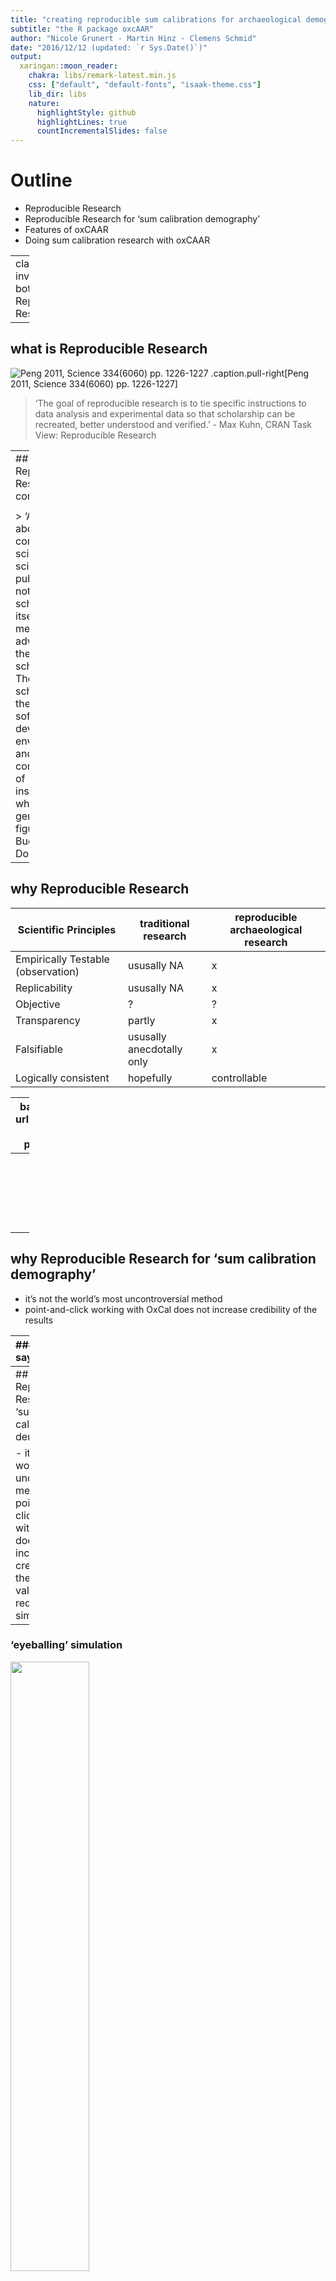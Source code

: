 ```yaml
---
title: "creating reproducible sum calibrations for archaeological demographic assessments"
subtitle: "the R package oxcAAR"
author: "Nicole Grunert - Martin Hinz - Clemens Schmid"
date: "2016/12/12 (updated: `r Sys.Date()`)"
output:
  xaringan::moon_reader:
    chakra: libs/remark-latest.min.js
    css: ["default", "default-fonts", "isaak-theme.css"]
    lib_dir: libs
    nature:
      highlightStyle: github
      highlightLines: true
      countIncrementalSlides: false
---
```

# Outline

- Reproducible Research
- Reproducible Research for 'sum calibration demography'
- Features of oxCAAR
- Doing sum calibration research with oxCAAR

---
class: inverse, bottom
# Reproducible Research

---

## what is Reproducible Research

![Peng 2011, Science 334(6060) pp. 1226-1227](images/F1.large.jpg)
.caption.pull-right[Peng 2011, Science 334(6060) pp. 1226-1227]

> 'The goal of reproducible research is to tie specific instructions to data analysis and experimental data so that scholarship can be recreated, better understood and verified.' - Max Kuhn, CRAN Task View: Reproducible Research


---
## what is Reproducible Research cont.

<center>
<img src="images/journal.pbio.1002506.g001.PNG" style="width: 33%;"/>
</center>
.caption.pull-right[Gorgolewski & Poldrack 2016]

> 'An article about computational science in a scientic publication is not the scholarship itself, it is merely advertising of the scholarship. The actual scholarship is the complete software development environment and the complete set of instructions which generated the figures.' - Buckheit and Donoho 1995

---

## why Reproducible Research

| Scientific Principles | traditional research | reproducible archaeological research |
|------------------------------------|---------------------------|--------------------------------------|
| Empirically Testable (observation) | ususally NA | x |
| Replicability | ususally NA | x |
| Objective | ? | ? |
| Transparency | partly | x |
| Falsifiable | ususally anecdotally only | x |
| Logically consistent | hopefully | controllable |

---
background-image: url(images/duffy.gif)
background-position: 50% 80%

## why also Reproducible Research

- why every time reinvent the wheel?
  - waste of tax money
  - constant frustration!
  - why should knowledge die with the scientist?

---
class: inverse, bottom
# Reproducible Research for 'sum calibration demography'

---
## why Reproducible Research for 'sum calibration demography'

- it's not the world's most uncontroversial method
- point-and-click working with OxCal does not increase credibility of the results

---
### you might say

> but OxCal includes a scripting language which can be used for reproducibility!

<pre>
Sequence("my_sequence"){
  Boundary("begin");
  Phase("first"){
    R_Date("ABC-123", 5020, 20);
    R_Date("ABC-321", 5200, 20);};
  Boundary("between");
  Phase("second"){
  R_Date("CBA-123", 5010, 20);
  R_Date("CBA-321", 4810, 20);};
  Boundary("end");
};
</pre>

---
## why Reproducible Research for 'sum calibration demography'

- it's not the world's most uncontroversial method
- point-and-click working with OxCal does not increase credibility of the results
- validation requires simulations

---
### 'eyeballing' simulation

<div class="pull-left">
<img src="images/bamforth_grund_fig1.png" style="width: 50%;"/>
<br/>
.caption[Bamforth & Grund 2012]
</div>
<div class="pull-right">
<img src="images/bg_resim.png" style="width: 100%;"/>
<br/>
.caption[resimulation with the same parameters, mean of 100 iterations]
</div>
<hr  style="clear:both;"/>

Bamforth & Grund 2012: Using two arbitrary simulated results for assuming correlation between 14C sum calibration and shape of the cal curve

---
## why Reproducible Research for 'sum calibration demography'

- it's not the world's most uncontroversial method
- point-and-click working with OxCal does not increase credibility of the results
- validation requires simulations
  - simulation requires repetition

---
### the 'ucl approach'

> We fitted an exponential GLM with a quasi-Poisson distributed error to a SCDPD constructed from all 14C dates from the entire study area, using the wider date range of 4,000–10,000 cal. BP (Fig. 2, Supplementary Table S1). Simulated SCDPDs (50,000) for each demographic region were generated by sampling n calendar dates from under the fitted GLM where n is the number of site phases in each region, and then converting to n14C dates by sampling from the calibration curve error at the corresponding calendar date. The simulated 14C dates were rounded using a Monte Carlo method to give the same proportion of different date roundings as that used by 14C laboratories, assigned errors by sampling with replacement from observed 14C data errors, and then calibrated using the same procedure as for the observed data. Finally, the simulated calibrated date probability distributions were summed and normalized to unity. - Shennan et al. 2013

---
### the 'ucl approach', for a lot of colleagues

> Chúng tôi trang bị GLM theo cấp số nhân với sai số phân bố quasi-Poisson cho SCDPD được xây dựng từ tất cả các ngày 14C từ toàn bộ khu vực nghiên cứu, sử dụng phạm vi ngày rộng hơn từ 4.000-10.000 cal. BP (Hình 2, Bảng bổ sung S1). Mô phỏng SCDPDs (50.000) cho mỗi khu vực nhân khẩu học được tạo ra bằng cách lấy mẫu n ngày tháng theo GLM được trang bị trong đó n là số pha của từng khu vực, sau đó chuyển thành ngày n14C bằng cách lấy mẫu từ sai số đường chuẩn tại lịch tương ứng ngày. Các ngày 14C mô phỏng được làm tròn bằng phương pháp Monte Carlo để cung cấp cùng tỷ lệ các vòng ngày khác nhau như được sử dụng bởi các phòng thí nghiệm 14C, được gán lỗi bằng cách lấy mẫu thay thế từ các lỗi dữ liệu 14C quan sát được, và hiệu chuẩn bằng cách sử dụng quy trình tương tự như dữ liệu. Cuối cùng, các bản phân phối xác suất ngày được hiệu chỉnh mô phỏng được tổng hợp và chuẩn hóa thành sự thống nhất. - Shennan et al. 2013

---
background-image: url(images/316px-Dr._Robert_Goddard_at_Clark_University_-_GPN-2002-000130.jpg)
background-size: cover
class: inverse, bottom

### Rocket Science!

---
## why Reproducible Research for 'sum calibration demography'

- it's not the world's most uncontroversial method
- point-and-click working with OxCal does not increase credibility of the results
- validation requires simulations
  - simulation requires repetition
  - when it comes to more complicated scripting, the actual script is beneficial for reproduction
- eg. 'R' +1

---
### Several possibilities for calibration

#### outside of R
* CalPal, BCal, CALIB, Fairbanks calibration, OxCal, iosacal, MatCal
* [calibrator](https://github.com/ISAAKiel/calibrator)
* ChronoModel

#### within R
* [Bchron](http://cran.rstudio.com/web/packages/Bchron/index.html)
  * ![Andrew Parnell](images/parnell.jpeg) Andrew Parnell
* [rcarbon](https://cran.r-project.org/web/packages/rcarbon/index.html)
  * ![Andrew Bevan](images/bevan.jpeg) Andrew Bevan
* [oxcAAR](https://cran.r-project.org/web/packages/oxcAAR/index.html)
  * ![ISAAK](images/isaak.png) ISAAK

---
### Why another calibration package?

*1. Every package produces slightly different results*

<img src="images/comp_results_packages-1.png" style="width: 50%" class="pull-left">

<img src="images/comp_results_packages_detail-1.png" style="width: 50%" class="pull-right">

*2. Sequential Calibration with other tools (currently) not available*

<img src="images/make_string_for_sequence_calibration-1.png" style="width: 33%">

---
## why Reproducible Research for 'sum calibration demography'

- it's not the world's most uncontroversial method
- point-and-click working with OxCal does not increase credibility of the results
- validation requires simulations
  - simulation requires repetition
  - when it comes to more complicated scripting, the actual script is beneficial for reproduction
- eg. 'R' +1
- Sometimes it might be more 'reproducible' if you accept general standard software
  - in the long run actually you should change the standard, if it is opaque ...

---
class: inverse, bottom
# Features of oxCAAR

---
## Idea

 oxcAAR is a R package to **calibrate**, **simulate** and **sum** <sup>14</sup>C dates using **OxCal** as calibration engine

```r
if(!require('devtools')) install.packages('devtools')
library(devtools)
install_github('ISAAKiel/oxcAAR')
library(oxcAAR)
library(dplyr)
library(broom)
library(ggplot2)
```

```r
quickSetupOxcal() # download Oxcal to tempory folder
oxcalCalibrate( bp=5000, std=20) # do the calibration
```

---
## Accessing the calibration result - structure

```r
my_cal_date <- oxcalCalibrate( bp=5000, std=20)
str(my_cal_date, max.level = 3)
```

---
## Accessing the calibration result - for basic plot

```r
plot(
  my_cal_date$`1`$raw_probabilities$dates,
  my_cal_date$`1`$raw_probabilities$probabilities,
  type = "l", xlab = "years", ylab = "probs"
)
```

---
## Features - plotting an individual date

Plotting an individual date

```r
oxcalCalibrate( bp=5000, std=20) %>% plot()
```

---
## Features - plotting multiple dates

```r
oxcalCalibrate( bp=c(5000,5200), std=c(20,25)) %>% plot()
```

---
## Features - plotting on the calibration curve

```r
oxcalCalibrate( bp=c(5000,5200), std=c(20,25)) %>% calcurve_plot()
```

---
class: inverse, bottom
# Simulation

---
## Features - simulating a R_Date

```r
oxcalSimulate(-3400, 25, "SimDate_1") %>% plot()
```

---
## Features - simulating a sum calibration

```r
oxcalSumSim(
  timeframe_begin = -4000, # From when
  timeframe_end = -3000, # To when
  n = 50, # Number of dates
  stds = 35, # Standard deviation of dates (can also be a vector of length n)
  date_distribution = "uniform" # random uniform; alternatively: equidist for equidistant dates
) %>% plot()
```

---
### A sample (simulated) Dataset:

```r
# random sample
my_bc_dates <- c(
  sample(6000:5001, 30, replace = T),
  sample(5000:4001, 60, replace = T),
  sample(4000:3001, 30, replace = T)
)

# back calibration
intcal13 <- read.csv(
  "http://www.radiocarbon.org/IntCal13%20files/intcal13.14c",
  skip = 11, header=F)[,1:2]
colnames(intcal13) <- c("CAL BP", "14C age")
calf <- function(this_bp) {
  approx(intcal13$`CAL BP`,
         intcal13$`14C age`,
         this_bp)$y
}

my_bp_dates <- data.frame(names = 1:length(my_bc_dates),
                          bp = calf(my_bc_dates),
                          std = sample(c(33, 50, 100), replace = T, size = length(my_bc_dates)))
```

```r
my_result_data <- R_Date(names = my_bp_dates$names,
                         r_dates = my_bp_dates$bp,
                         std = my_bp_dates$std) %>% oxcal_Sum() %>%
  executeOxcalScript() %>%
  readOxcalOutput() %>%
  parseOxcalOutput(only.R_Date = FALSE, first = TRUE)

plot(my_result_data)
```

---
### Simulating a random envelope
.pull-left[
```r
sim_result <- my_bp_dates %>%
  broom::bootstrap(100) %>%
  do(
    oxcalSumSim(
      n = nrow(my_bp_dates),
      stds = sample(my_bp_dates$std),
      timeframe_begin = -4000,
      timeframe_end = -1000,
      date_distribution = "uniform"
    )$raw_probabilities
  )

alpha = .05

envelope <- sim_result %>%
  group_by(dates) %>%
  summarize(
    low=quantile(probabilities, alpha / 2),
    high=quantile(probabilities, 1 - alpha / 2)
  )

# my_raw_probabilities <-
# my_result_data$` Sum `$raw_probabilities
#
# ggplot() +
#   geom_ribbon(data = envelope,
#               aes(x=dates,
#                   ymin=low,
#                   ymax = high),
#               alpha = .3) + 
#   geom_line(data = my_raw_probabilities,
#             aes(x=dates,
#                 y=probabilities),
#             color="red")
```
]

.pull-right[
```r
my_raw_probabilities <-
my_result_data$` Sum `$raw_probabilities
ggplot() +
  geom_ribbon(data = envelope, aes(x=dates,ymin=low, ymax = high), alpha = .3) + 
  geom_line(data = my_raw_probabilities, aes(x=dates,y=probabilities), color="red")
```
]

---
class: inverse, bottom
# Summary

---
background-image: url(images/logos/isaak_with_text.png)
background-position: 98% 95%
background-size: 25%

## oxCAAR as tool for reproducible 14C based research

* brings together the standard calibration tool and a mighty analytical environment
* adds the possibility to easy script simulations
* makes code exchange and discussion of methods and results very easy

https://cran.r-project.org/web/packages/oxcAAR/index.html

https://github.com/ISAAKiel/oxcAAR

<br>
<br>

.pull-left[### Thats all, folks!]


You find this presentation at:

https://martinhinz.github.io/eaa_2018_oxcaar_rep_research

and the code producing it at

https://github.com/MartinHinz/eaa_2018_oxcaar_rep_research
